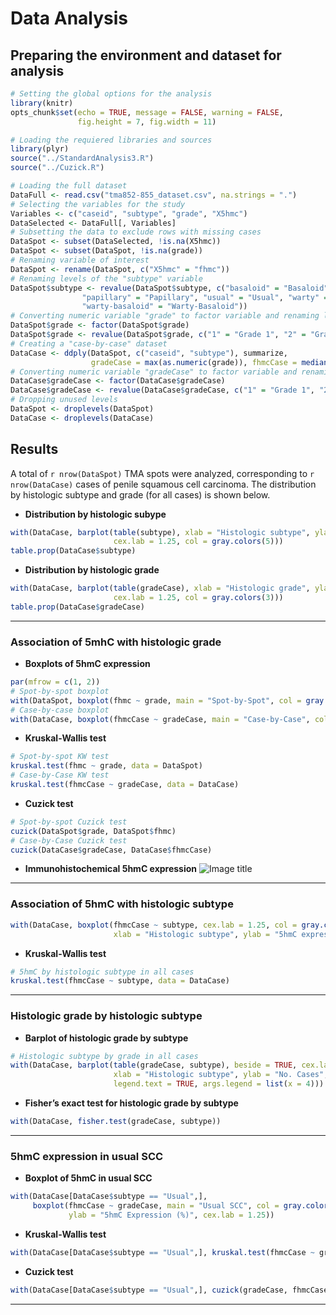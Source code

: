 # Data Analysis

## Preparing the environment and dataset for analysis
```r
# Setting the global options for the analysis
library(knitr)
opts_chunk$set(echo = TRUE, message = FALSE, warning = FALSE,
               fig.height = 7, fig.width = 11)
```

```r
# Loading the requiered libraries and sources
library(plyr)
source("../StandardAnalysis3.R")
source("../Cuzick.R")
```

```r
# Loading the full dataset
DataFull <- read.csv("tma852-855_dataset.csv", na.strings = ".")
# Selecting the variables for the study
Variables <- c("caseid", "subtype", "grade", "X5hmc")
DataSelected <- DataFull[, Variables]
# Subsetting the data to exclude rows with missing cases
DataSpot <- subset(DataSelected, !is.na(X5hmc))
DataSpot <- subset(DataSpot, !is.na(grade))
# Renaming variable of interest
DataSpot <- rename(DataSpot, c("X5hmc" = "fhmc"))
# Renaming levels of the "subtype" variable
DataSpot$subtype <- revalue(DataSpot$subtype, c("basaloid" = "Basaloid",
                "papillary" = "Papillary", "usual" = "Usual", "warty" = "Warty",
                "warty-basaloid" = "Warty-Basaloid"))
# Converting numeric variable "grade" to factor variable and renaming levels
DataSpot$grade <- factor(DataSpot$grade)
DataSpot$grade <- revalue(DataSpot$grade, c("1" = "Grade 1", "2" = "Grade 2", "3" = "Grade 3"))
# Creating a "case-by-case" dataset
DataCase <- ddply(DataSpot, c("caseid", "subtype"), summarize,
                  gradeCase = max(as.numeric(grade)), fhmcCase = median(fhmc))
# Converting numeric variable "gradeCase" to factor variable and renaming levels
DataCase$gradeCase <- factor(DataCase$gradeCase)
DataCase$gradeCase <- revalue(DataCase$gradeCase, c("1" = "Grade 1", "2" = "Grade 2", "3" = "Grade 3"))
# Dropping unused levels
DataSpot <- droplevels(DataSpot)
DataCase <- droplevels(DataCase)
```

## Results
A total of `r nrow(DataSpot)` TMA spots were analyzed, corresponding to `r nrow(DataCase)` cases of penile squamous cell carcinoma. The distribution by histologic subtype and grade (for all cases) is shown below.

* __Distribution by histologic subype__
```r
with(DataCase, barplot(table(subtype), xlab = "Histologic subtype", ylab = "No. cases",
                       cex.lab = 1.25, col = gray.colors(5)))
table.prop(DataCase$subtype)
```

* __Distribution by histologic grade__
```r
with(DataCase, barplot(table(gradeCase), xlab = "Histologic grade", ylab = "No. cases",
                       cex.lab = 1.25, col = gray.colors(3)))
table.prop(DataCase$gradeCase)
```

***

### Association of 5mhC with histologic grade
* __Boxplots of 5hmC expression__
```r
par(mfrow = c(1, 2))
# Spot-by-spot boxplot
with(DataSpot, boxplot(fhmc ~ grade, main = "Spot-by-Spot", col = gray.colors(3)))
# Case-by-case boxplot
with(DataCase, boxplot(fhmcCase ~ gradeCase, main = "Case-by-Case", col = gray.colors(3)))
```

* __Kruskal-Wallis test__
```r
# Spot-by-spot KW test
kruskal.test(fhmc ~ grade, data = DataSpot)
# Case-by-Case KW test
kruskal.test(fhmcCase ~ gradeCase, data = DataCase)
```

* __Cuzick test__
```r
# Spot-by-spot Cuzick test
cuzick(DataSpot$grade, DataSpot$fhmc)
# Case-by-Case Cuzick test
cuzick(DataCase$gradeCase, DataCase$fhmcCase)
```

* __Immunohistochemical 5hmC expression__
![Image title](penile_5hmc_fig1.jpg)

***

### Association of 5hmC with histologic subtype
```r
with(DataCase, boxplot(fhmcCase ~ subtype, cex.lab = 1.25, col = gray.colors(5),
                       xlab = "Histologic subtype", ylab = "5hmC expression (%)"))
```

* __Kruskal-Wallis test__
```r
# 5hmC by histologic subtype in all cases
kruskal.test(fhmcCase ~ subtype, data = DataCase)
```

***

### Histologic grade by histologic subtype
* __Barplot of histologic grade by subtype__
```r
# Histologic subtype by grade in all cases
with(DataCase, barplot(table(gradeCase, subtype), beside = TRUE, cex.lab = 1.25,
                       xlab = "Histologic subtype", ylab = "No. Cases",
                       legend.text = TRUE, args.legend = list(x = 4)))
```

* __Fisher's exact test for histologic grade by subtype__
```r
with(DataCase, fisher.test(gradeCase, subtype))
```

***

### 5hmC expression in usual SCC
* __Boxplot of 5hmC in usual SCC__
```r
with(DataCase[DataCase$subtype == "Usual",],
     boxplot(fhmcCase ~ gradeCase, main = "Usual SCC", col = gray.colors(3),
             ylab = "5hmC Expression (%)", cex.lab = 1.25))
```

* __Kruskal-Wallis test__
```r
with(DataCase[DataCase$subtype == "Usual",], kruskal.test(fhmcCase ~ gradeCase))
```

* __Cuzick test__
```r
with(DataCase[DataCase$subtype == "Usual",], cuzick(gradeCase, fhmcCase))
```

***